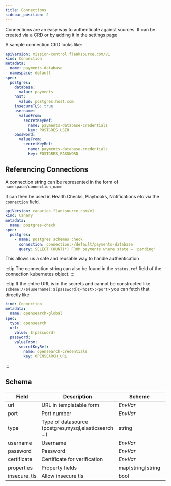 ```yaml
---
title: Connections
sidebar_position: 2
---
```


Connections are an easy way to authenticate against sources. It can be created via a CRD or by adding it in the settings page



A sample connection CRD looks like:

```yaml
apiVersion: mission-control.flanksource.com/v1
kind: Connection
metadata:
  name: payments-database
  namespace: default
spec:
  postgres:
    database:
      value: payments
    host:
      value: postgres.host.com
    insecureTLS: true
    username:
      valueFrom:
        secretKeyRef:
          name: payments-database-credentials
          key: POSTGRES_USER
    password:
      valueFrom:
        secretKeyRef:
          name: payments-database-credentials
          key: POSTGRES_PASSWORD
```

## Referencing Connections

A connection string can be represented in the form of `namespace/connection_name`

It can then be used in Health Checks, Playbooks, Notifications etc via the  `connection` field.

```yaml
apiVersion: canaries.flanksource.com/v1
kind: Canary
metadata:
  name: postgres-check
spec:
  postgres:
    - name: postgres schemas check
      connection: connection://default/payments-database
      query: SELECT COUNT(*) FROM payments where state = 'pending'
```

This allows us a safe and reusable way to handle authentication

:::tip
The connection string can also be found in the `status.ref` field of the connection kubernetes object.
:::

:::tip
If the entire URL is in the secrets and cannot be constructed like `scheme://$(username):$(password)@<host>:<port>` you can fetch that directly like
```yaml
kind: Connection
metadata:
  name: opensearch-global
spec:
  type: opensearch
  url:
    value: $(password)
  password:
    valueFrom:
      secretKeyRef:
        name: opensearch-credentials
        key: OPENSEARCH_URL
```

:::

## Schema

| **Field**    | **Description**                                       | **Scheme**                                     | **Required** |
|--------------|-------------------------------------------------------|------------------------------------------------|--------------|
| url          | URL in templatable form                               | <CommonLink to="secrets">*EnvVar*</CommonLink> | yes          |
| port         | Port number                                           | <CommonLink to="secrets">*EnvVar*</CommonLink> |              |
| type         | Type of datasource (postgres,mysql,elasticsearch ...) | string                                         |              |
| username     | Username                                              | <CommonLink to="secrets">*EnvVar*</CommonLink> |              |
| password     | Password                                              | <CommonLink to="secrets">*EnvVar*</CommonLink> |              |
| certificate  | Certificate for verification                          | <CommonLink to="secrets">*EnvVar*</CommonLink> |              |
| properties   | Property fields                                       | map[string]string                              |              |
| insecure_tls | Allow insecure tls                                    | bool                                           |              |

